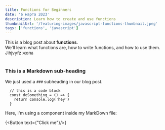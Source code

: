 ```yaml
---
title: Functions for Beginners
date: '6 марта 2023'
description: Learn how to create and use functions
thumbnailUrl: '/featuring-images/javascript-functions-thumbnail.jpeg'
tags: ['functions', 'javascript']
---
```


<div>
  This is a blog post about <strong>functions</strong>. <br/>
  We'll learn what functions are, how to write functions, and how to use them.
  Jihjvyfz жопа
</div>

<br/>

### This is a Markdown sub-heading
We just used a `###` subheading in our blog post.



```
  // this is a code block
  const doSomething = () => {
    return console.log('hey')
  }
```

<div>Here, I'm using a component inside my MarkDown file:</div>

{<Button text={"Click me"}/>}
